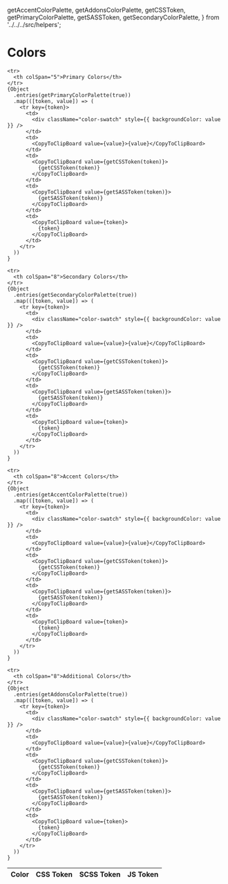 
  getAccentColorPalette,
  getAddonsColorPalette,
  getCSSToken,
  getPrimaryColorPalette,
  getSASSToken,
  getSecondaryColorPalette,
} from '../../../src/helpers';

<Meta title="Foundations/Design Tokens/Colors" />

# Colors

<table>
  <thead>
    <tr>
      <th colSpan="2">Color</th>
      <th>CSS Token</th>
      <th>SCSS Token</th>
      <th>JS Token</th>
    </tr>
  </thead>
  <tbody>
    
    <tr>
      <th colSpan="5">Primary Colors</th>
    </tr>
    {Object
      .entries(getPrimaryColorPalette(true))
      .map(([token, value]) => (
        <tr key={token}>
          <td>
            <div className="color-swatch" style={{ backgroundColor: value }} />
          </td>
          <td>
            <CopyToClipBoard value={value}>{value}</CopyToClipBoard>
          </td>
          <td>
            <CopyToClipBoard value={getCSSToken(token)}>
              {getCSSToken(token)}
            </CopyToClipBoard>
          </td>
          <td>
            <CopyToClipBoard value={getSASSToken(token)}>
              {getSASSToken(token)}
            </CopyToClipBoard>
          </td>
          <td>
            <CopyToClipBoard value={token}>
              {token}
            </CopyToClipBoard>
          </td>
        </tr>
      ))
    }

    <tr>
      <th colSpan="8">Secondary Colors</th>
    </tr>
    {Object
      .entries(getSecondaryColorPalette(true))
      .map(([token, value]) => (
        <tr key={token}>
          <td>
            <div className="color-swatch" style={{ backgroundColor: value }} />
          </td>
          <td>
            <CopyToClipBoard value={value}>{value}</CopyToClipBoard>
          </td>
          <td>
            <CopyToClipBoard value={getCSSToken(token)}>
              {getCSSToken(token)}
            </CopyToClipBoard>
          </td>
          <td>
            <CopyToClipBoard value={getSASSToken(token)}>
              {getSASSToken(token)}
            </CopyToClipBoard>
          </td>
          <td>
            <CopyToClipBoard value={token}>
              {token}
            </CopyToClipBoard>
          </td>
        </tr>
      ))
    }

    <tr>
      <th colSpan="8">Accent Colors</th>
    </tr>
    {Object
      .entries(getAccentColorPalette(true))
      .map(([token, value]) => (
        <tr key={token}>
          <td>
            <div className="color-swatch" style={{ backgroundColor: value }} />
          </td>
          <td>
            <CopyToClipBoard value={value}>{value}</CopyToClipBoard>
          </td>
          <td>
            <CopyToClipBoard value={getCSSToken(token)}>
              {getCSSToken(token)}
            </CopyToClipBoard>
          </td>
          <td>
            <CopyToClipBoard value={getSASSToken(token)}>
              {getSASSToken(token)}
            </CopyToClipBoard>
          </td>
          <td>
            <CopyToClipBoard value={token}>
              {token}
            </CopyToClipBoard>
          </td>
        </tr>
      ))
    }

    <tr>
      <th colSpan="8">Additional Colors</th>
    </tr>
    {Object
      .entries(getAddonsColorPalette(true))
      .map(([token, value]) => (
        <tr key={token}>
          <td>
            <div className="color-swatch" style={{ backgroundColor: value }} />
          </td>
          <td>
            <CopyToClipBoard value={value}>{value}</CopyToClipBoard>
          </td>
          <td>
            <CopyToClipBoard value={getCSSToken(token)}>
              {getCSSToken(token)}
            </CopyToClipBoard>
          </td>
          <td>
            <CopyToClipBoard value={getSASSToken(token)}>
              {getSASSToken(token)}
            </CopyToClipBoard>
          </td>
          <td>
            <CopyToClipBoard value={token}>
              {token}
            </CopyToClipBoard>
          </td>
        </tr>
      ))
    }
  </tbody>
</table>

<style>
{`
  .color-swatch {
    align-items: center;
    border-radius: 2px;
    box-shadow: 0 0 3px rgba(0, 0, 0, .2);
    display: flex;
    height: 40px;
    justify-content: center;
    width: 40px;
  }

  .copy-to-clipboard {
    text-align: center;
    width: 20px;
  }
`}
</style>
